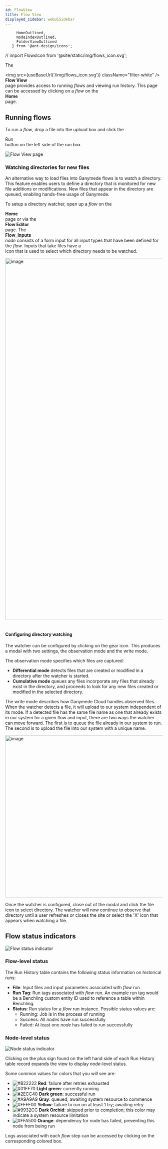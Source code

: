 ```yaml
---
id: FlowView
title: Flow View
displayed_sidebar: webUiSidebar
---
```


         HomeOutlined,
         NodeIndexOutlined,
         FolderViewOutlined
       } from '@ant-design/icons';
// import FlowsIcon from '@site/static/img/flows_icon.svg';

The <div className="button purple_button"><img src={useBaseUrl('/img/flows_icon.svg')} className="filter-white" /> **Flow View**</div> page provides access to running _flows_ and viewing run history.  This page can be accessed by clicking on a _flow_ on the <div className="button purple_button"><HomeOutlined /> **Home**</div> page.

## Running flows

To run a _flow_, drop a file into the upload box and click the <div className="button purple_button">Run <CaretRightOutlined /></div> button on the left side of the run box.

<img alt="Flow View page" src="https://ganymede-bio.mo.cloudinary.net/apiServer/FlowView_20221216.png" />


### Watching directories for new files

An alternative way to load files into Ganymede flows is to watch a directory.  This feature enables users to define a directory that is monitored for new file additions or modifications.  New files that appear in the directory are queued, enabling hands-free usage of Ganymede. 

To setup a directory watcher, open up a _flow_ on the <div className="button purple_button"><HomeOutlined /> **Home**</div> page or via the <div className="button purple_button"><NodeIndexOutlined /> **Flow Editor**</div> page. The <div className="button dark_gray_button"><PlusCircleOutlined className="tree_node_icon"/> **Flow_Inputs**</div> *node* consists of a form input for all input types that have been defined for the _flow_.  Inputs that take files have a <div className="button light_blue_button"><FolderViewOutlined /></div> icon that is used to select which directory needs to be watched.

<img width="1152" alt="image" src="https://user-images.githubusercontent.com/111307862/209197862-f5da2518-710c-4cc6-bd8f-fa6353c49154.png" />
&nbsp;

#### Configuring directory watching

The watcher can be configured by clicking on the gear icon.  This produces a modal with two settings, the observation mode and the write mode.

The observation mode specifies which files are captured:
 - **Differential mode** detects files that are created or modified in a directory after the watcher is started.
 - **Cumulative mode** queues any files incorporate any files that already exist in the directory, and proceeds to look for any new files created or modified in the selected directory.

The write mode describes how Ganymede Cloud handles observed files.  When the watcher detects a file, it will upload to our system independent of its mode. If a detected file has the same file name as one that already exists in our system for a given flow and input, there are two ways the watcher can move forward. The first is to queue the file already in our system to run. The second is to upload the file into our system with a unique name.

<div class="text--center">
<img width="516" alt="image" src="https://user-images.githubusercontent.com/111307862/208987244-9fddd32f-5584-4979-9694-e9c8d8383777.png" />
</div>

Once the watcher is configured, close out of the modal and click the file icon to select directory. The watcher will now continue to observe that directory until a user refreshes or closes the site or select the 'X' icon that appears when watching a file.
 
## Flow status indicators

<img alt="Flow status indicator" src="https://ganymede-bio.mo.cloudinary.net/apiServer/FlowStatusIndicator_20230109.png" />

### Flow-level status

The Run History table contains the following status information on historical runs:

- **File**: Input files and input parameters associated with _flow_ run
- **Run Tag**: Run tags associated with _flow_ run. An example run tag would be a Benchling custom entity ID used to reference a table within Benchling.
- **Status**: Run status for a _flow_ run instance.  Possible status values are: 
  - Running: Job is in the process of running
  - Success: All _nodes_ have run successfully
  - Failed: At least one _node_ has failed to run successfully

### Node-level status

<img alt="Node status indicator" src="https://ganymede-bio.mo.cloudinary.net/apiServer/NodeStatusAndLog_20230109.png" />

Clicking on the plus sign found on the left hand side of each Run History table record expands the view to display _node_-level status.  

Some common values for colors that you will see are:
  - ![#B22222](https://placehold.co/2x2/B22222/B22222.png) **Red**: failure after retries exhausted
  - ![#01FF70](https://placehold.co/2x2/01FF70/01FF70.png) **Light green**: currently running
  - ![#2ECC40](https://placehold.co/2x2/2ECC40/2ECC40.png) **Dark green**: successful run
  - ![#A9A9A9](https://placehold.co/2x2/A9A9A9/A9A9A9.png) **Gray**: queued; awaiting system resource to commence
  - ![#FFFF00](https://placehold.co/2x2/FFFF00/FFFF00.png) **Yellow**: failure to run on at least 1 try; awaiting retry
  - ![#9932CC](https://placehold.co/2x2/9932CC/9932CC.png) **Dark Orchid**: skipped prior to completion; this color may indicate a system resource limitation
  - ![#FFA500](https://placehold.co/2x2/FFA500/FFA500.png) **Orange**: dependency for node has failed, preventing this node from being run

Logs associated with each _flow_ step can be accessed by clicking on the corresponding colored box.
